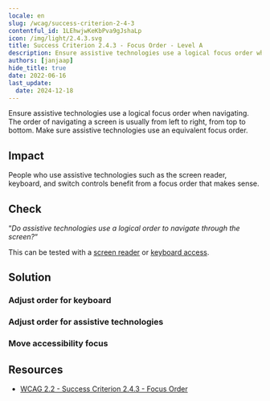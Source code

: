 ```yaml
---
locale: en
slug: /wcag/success-criterion-2-4-3
contentful_id: 1LEhwjwKeKbPva9gJshaLp
icon: /img/light/2.4.3.svg
title: Success Criterion 2.4.3 - Focus Order - Level A
description: Ensure assistive technologies use a logical focus order when navigating. The order of navigating a screen is usually from left to right, from top to bottom. Make sure assistive technologies use an equivalent focus order.
authors: [janjaap]
hide_title: true
date: 2022-06-16
last_update:
  date: 2024-12-18
---
```


<Hero
  title="Focus Order"
  image="/img/light/2.4.3.svg"
  alt="WCAG 2.4.3 icon"
  prefix="Success Criterion 2.4.3"
  suffix="Level A"
/>

Ensure assistive technologies use a logical focus order when navigating. The order of navigating a screen is usually from left to right, from top to bottom. Make sure assistive technologies use an equivalent focus order.

## Impact

People who use assistive technologies such as the screen reader, keyboard, and switch controls benefit from a focus order that makes sense.

## Check

“*Do assistive technologies use a logical order to navigate through the screen?*“

This can be tested with a [screen reader](/en/stats/screen-reader) or [keyboard access](/en/stats/keyboard-access).

## Solution

### Adjust order for keyboard

<CodeSample id="keyboard-order" locale="en"/>

### Adjust order for assistive technologies

<CodeSample id="accessibility-order" locale="en"/>

### Move accessibility focus

<CodeSample id="accessibility-focus" locale="en"/>

## Resources

- [WCAG 2.2 - Success Criterion 2.4.3 - Focus Order](https://www.w3.org/TR/WCAG22/#focus-order)
